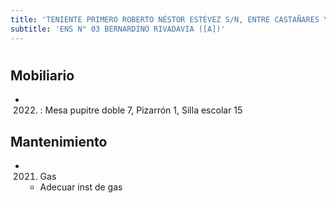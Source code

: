 ```yaml
---
title: 'TENIENTE PRIMERO ROBERTO NÉSTOR ESTÉVEZ S/N, ENTRE CASTAÑARES Y SARAZA'
subtitle: 'ENS N° 03 BERNARDINO RIVADAVIA ([A])'
---
```


#


## Mobiliario

*  (2022) : Mesa pupitre doble 7, Pizarrón 1, Silla escolar 15 





## Mantenimiento

*  (2021) Gas 
    + Adecuar inst de gas



